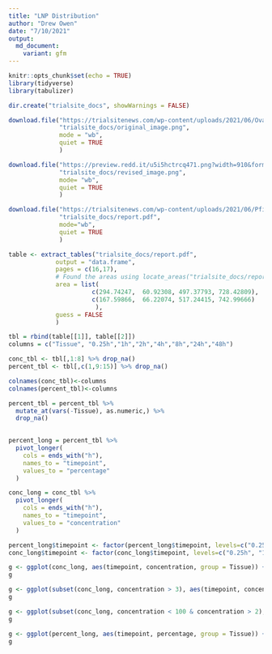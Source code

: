 ```yaml
---
title: "LNP Distribution"
author: "Drew Owen"
date: "7/10/2021"
output: 
  md_document: 
    variant: gfm
---
```


```r
knitr::opts_chunk$set(echo = TRUE)
library(tidyverse)
library(tabulizer)
```

```r
dir.create("trialsite_docs", showWarnings = FALSE)

download.file("https://trialsitenews.com/wp-content/uploads/2021/06/Ovaries-get-the-mRNA-from-Pfizer-Shot-Graph-1024x712.png",
              "trialsite_docs/original_image.png", 
              mode = "wb",
              quiet = TRUE
              )

download.file("https://preview.redd.it/u5i5hctrcq471.png?width=910&format=png&auto=webp&s=73f89a0fed4755cdb1dd199b2d6dc60a7b5c4f20",
              "trialsite_docs/revised_image.png", 
              mode= "wb",
              quiet = TRUE
              )

download.file("https://trialsitenews.com/wp-content/uploads/2021/06/Pfizer-report_Japanese-government.pdf",
              "trialsite_docs/report.pdf", 
              mode="wb",
              quiet = TRUE
              )
```

```r

table <- extract_tables("trialsite_docs/report.pdf",
             output = "data.frame",
             pages = c(16,17), 
             # Found the areas using locate_areas("trialsite_docs/report.pdf",pages = c(16,17))
             area = list(
                       c(294.74247,  60.92308, 497.37793, 728.42809), 
                       c(167.59866,  66.22074, 517.24415, 742.99666)
                        ),
             guess = FALSE
             )

tbl = rbind(table[[1]], table[[2]])
columns = c("Tissue", "0.25h","1h","2h","4h","8h","24h","48h")

conc_tbl <- tbl[,1:8] %>% drop_na()
percent_tbl <- tbl[,c(1,9:15)] %>% drop_na()

colnames(conc_tbl)<-columns
colnames(percent_tbl)<-columns

percent_tbl = percent_tbl %>%
  mutate_at(vars(-Tissue), as.numeric,) %>%
  drop_na()
  
```

```r
percent_long = percent_tbl %>%
  pivot_longer(
    cols = ends_with("h"),
    names_to = "timepoint",
    values_to = "percentage"
  )

conc_long = conc_tbl %>%
  pivot_longer(
    cols = ends_with("h"),
    names_to = "timepoint",
    values_to = "concentration"
  )

percent_long$timepoint <- factor(percent_long$timepoint, levels=c("0.25h", "1h", "2h", "4h", "8h", "24h", "48h"))
conc_long$timepoint <- factor(conc_long$timepoint, levels=c("0.25h", "1h", "2h", "4h", "8h", "24h", "48h"))

```

```r
g <- ggplot(conc_long, aes(timepoint, concentration, group = Tissue)) + geom_point(aes(color=Tissue)) + geom_line(aes(color = Tissue))
g
```

```r
g <- ggplot(subset(conc_long, concentration > 3), aes(timepoint, concentration, group = Tissue)) + geom_point(aes(color=Tissue)) + geom_line(aes(color = Tissue))
g
```

```r
g <- ggplot(subset(conc_long, concentration < 100 & concentration > 2), aes(timepoint, concentration, group = Tissue)) + geom_point(aes(color=Tissue)) + geom_line(aes(color = Tissue))
g
```

```r
g <- ggplot(percent_long, aes(timepoint, percentage, group = Tissue)) + geom_point(aes(color=Tissue)) + geom_line(aes(color = Tissue))
g
```